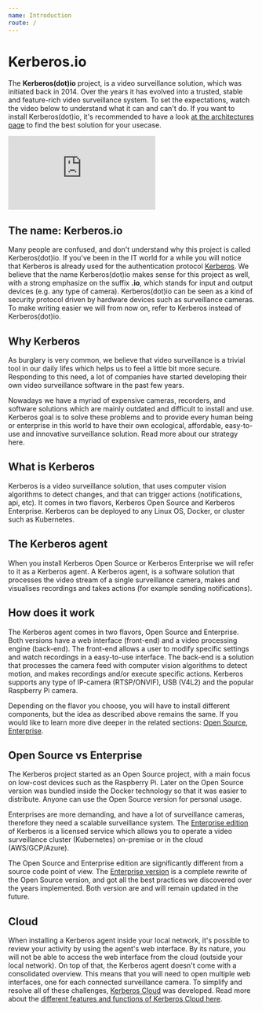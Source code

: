 ```yaml
---
name: Introduction
route: /
---
```


# Kerberos.io

The **Kerberos(dot)io** project, is a video surveillance solution, which was initiated back in 2014. Over the years it has evolved into a trusted, stable and feature-rich video surveillance system. To set the expectations, watch the video below to understand what it can and can't do. If you want to install Kerberos(dot)io, it's recommended to have a look [at the architectures page](/architectures) to find the best solution for your usecase.

<div class='embed-container'><iframe src='https://player.vimeo.com/video/382090189?background=1' frameborder='0' webkitAllowFullScreen mozallowfullscreen allowFullScreen></iframe></div>

## The name: Kerberos.io

Many people are confused, and don't understand why this project is called Kerberos(dot)io. If you've been in the IT world for a while you will notice that Kerberos is already used for the authentication protocol [Kerberos](https://en.wikipedia.org/wiki/Kerberos_(protocol)).
We believe that the name Kerberos(dot)io makes sense for this project as well, with a strong emphasize on the suffix **.io**, which stands for input and output devices (e.g. any type of camera). Kerberos(dot)io can be seen as a kind of security protocol driven by hardware devices such as surveillance cameras. To make writing easier we will from now on, refer to Kerberos instead of Kerberos(dot)io.

## Why Kerberos

As burglary is very common, we believe that video surveillance is a trivial tool in our daily lifes which helps us to feel a little bit more secure. Responding to this need, a lot of companies have started developing their own video surveillance software in the past few years.

Nowadays we have a myriad of expensive cameras, recorders, and software solutions which are mainly outdated and difficult to install and use. Kerberos goal is to solve these problems and to provide every human being or enterprise in this world to have their own ecological, affordable, easy-to-use and innovative surveillance solution. Read more about our strategy here.

## What is Kerberos

Kerberos is a video surveillance solution, that uses computer vision algorithms to detect changes, and that can trigger actions (notifications, api, etc). It comes in two flavors, Kerberos Open Source and Kerberos Enterprise. Kerberos can be deployed to any Linux OS, Docker, or cluster such as Kubernetes.

## The Kerberos agent

When you install Kerberos Open Source or Kerberos Enterprise we will refer to it as a Kerberos agent. A Kerberos agent, is a software solution that processes the video stream of a single surveillance camera, makes and visualises recordings and takes actions (for example sending notifications).

## How does it work

The Kerberos agent comes in two flavors, Open Source and Enterprise. Both versions have a web interface (front-end) and a video processing engine (back-end). The front-end allows a user to modify specific settings and watch recordings in a easy-to-use interface. The back-end is a solution that processes the camera feed with computer vision algorithms to detect motion, and makes recordings and/or execute specific actions. Kerberos supports any type of IP-camera (RTSP/ONVIF), USB (V4L2) and the popular Raspberry Pi camera.

Depending on the flavor you choose, you will have to install different components, but the idea as described above remains the same. If you would like to learn more dive deeper in the related sections: [Open Source](/opensource/introduction), [Enterprise](/enterprise/introduction).

## Open Source vs Enterprise

The Kerberos project started as an Open Source project, with a main focus on low-cost devices such as the Raspberry Pi. Later on the Open Source version was bundled inside the Docker technology so that it was easier to distribute. Anyone can use the Open Source version for personal usage.

Enterprises are more demanding, and have a lot of surveillance cameras, therefore they need a scalable surveillance system. The [Enterprise edition](/enterprise/introduction) of Kerberos is a licensed service which allows you to operate a video surveillance cluster (Kubernetes) on-premise or in the cloud (AWS/GCP/Azure).

The Open Source and Enterprise edition are significantly different from a source code point of view. The [Enterprise version](/enterprise/introduction) is a complete rewrite of the Open Source version, and got all the best practices we discovered over the years implemented. Both version are and will remain updated in the future.

## Cloud

When installing a Kerberos agent inside your local network, it's possible to review your activity by using the agent's web interface. By its nature, you will not be able to access the web interface from the cloud (outside your local network). On top of that, the Kerberos agent doesn't come with a consolidated overview. This means that you will need to open multiple web interfaces, one for each connected surveillance camera. To simplify and resolve all of these challenges, [Kerberos Cloud](/cloud) was developed. Read more about the [different features and functions of Kerberos Cloud here](/cloud).
